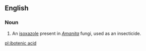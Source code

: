==English==

===Noun===
{{en-noun|-}}

# {{lb|en|biochemistry}} An [[isoxazole]] present in ''[[Amanita]]'' fungi, used as an insecticide.

[[pl:ibotenic acid]]